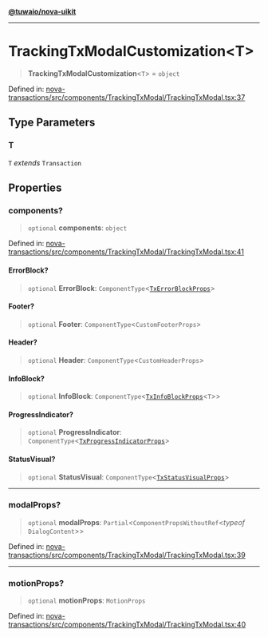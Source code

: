 [**@tuwaio/nova-uikit**](../../../README.md)

***

# TrackingTxModalCustomization\<T\>

> **TrackingTxModalCustomization**\<`T`\> = `object`

Defined in: [nova-transactions/src/components/TrackingTxModal/TrackingTxModal.tsx:37](https://github.com/TuwaIO/nova-uikit/blob/607da4bfc83714934b7ce8c7452512024d634763/packages/nova-transactions/src/components/TrackingTxModal/TrackingTxModal.tsx#L37)

## Type Parameters

### T

`T` *extends* `Transaction`

## Properties

### components?

> `optional` **components**: `object`

Defined in: [nova-transactions/src/components/TrackingTxModal/TrackingTxModal.tsx:41](https://github.com/TuwaIO/nova-uikit/blob/607da4bfc83714934b7ce8c7452512024d634763/packages/nova-transactions/src/components/TrackingTxModal/TrackingTxModal.tsx#L41)

#### ErrorBlock?

> `optional` **ErrorBlock**: `ComponentType`\<[`TxErrorBlockProps`](TxErrorBlockProps.md)\>

#### Footer?

> `optional` **Footer**: `ComponentType`\<`CustomFooterProps`\>

#### Header?

> `optional` **Header**: `ComponentType`\<`CustomHeaderProps`\>

#### InfoBlock?

> `optional` **InfoBlock**: `ComponentType`\<[`TxInfoBlockProps`](TxInfoBlockProps.md)\<`T`\>\>

#### ProgressIndicator?

> `optional` **ProgressIndicator**: `ComponentType`\<[`TxProgressIndicatorProps`](../interfaces/TxProgressIndicatorProps.md)\>

#### StatusVisual?

> `optional` **StatusVisual**: `ComponentType`\<[`TxStatusVisualProps`](TxStatusVisualProps.md)\>

***

### modalProps?

> `optional` **modalProps**: `Partial`\<`ComponentPropsWithoutRef`\<*typeof* `DialogContent`\>\>

Defined in: [nova-transactions/src/components/TrackingTxModal/TrackingTxModal.tsx:39](https://github.com/TuwaIO/nova-uikit/blob/607da4bfc83714934b7ce8c7452512024d634763/packages/nova-transactions/src/components/TrackingTxModal/TrackingTxModal.tsx#L39)

***

### motionProps?

> `optional` **motionProps**: `MotionProps`

Defined in: [nova-transactions/src/components/TrackingTxModal/TrackingTxModal.tsx:40](https://github.com/TuwaIO/nova-uikit/blob/607da4bfc83714934b7ce8c7452512024d634763/packages/nova-transactions/src/components/TrackingTxModal/TrackingTxModal.tsx#L40)
